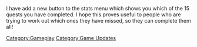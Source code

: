 {{Update|date = 28 May 2001}}

I have add a new button to the stats menu which shows you which of the 15 quests you have completed. I hope this proves useful to people who are trying to work out which ones they have missed, so they can complete them all!

[[Category:Updates|{{PAGENAME}}]]
[[Category:Gameplay]]
[[Category:Game Updates]]
